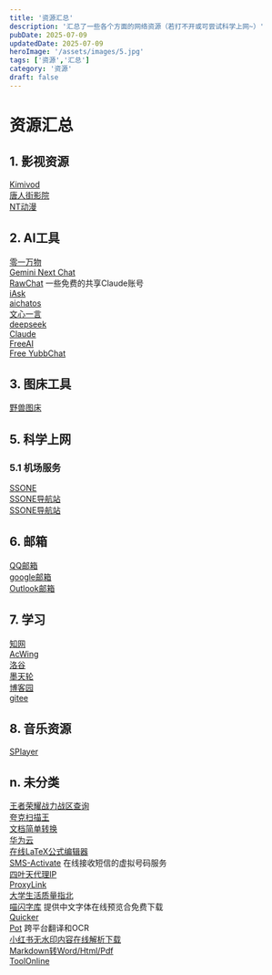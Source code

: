 ```yaml
---
title: '资源汇总'
description: '汇总了一些各个方面的网络资源（若打不开或可尝试科学上网~）'
pubDate: 2025-07-09
updatedDate: 2025-07-09
heroImage: '/assets/images/5.jpg'
tags: ['资源','汇总']
category: '资源'
draft: false
---
```


<div class="resource-blog">

# 资源汇总

## 1. 影视资源

<div class="resource-grid">
  <div class="resource-compact">
    <a href="https://kimivod.com/" class="resource-title-link">Kimivod</a>
  </div>
  
  <div class="resource-compact">
    <a href="https://www.trjvod.com/" class="resource-title-link">唐人街影院</a>
  </div>
  
  <div class="resource-compact">
    <a href="https://www.ntdm8.com/" class="resource-title-link">NT动漫</a>
  </div>
</div>

## 2. AI工具

<div class="resource-grid">
  <div class="resource-compact">
    <a href="https://platform.lingyiwanwu.com/playground" class="resource-title-link">零一万物</a>
  </div>
  
  <div class="resource-compact">
    <a href="https://gemini.u14.app/" class="resource-title-link">Gemini Next Chat</a>
  </div>
  
  <div class="resource-compact">
    <a href="https://kelaode.ai/" class="resource-title-link">RawChat</a>
    <span class="resource-desc-compact">一些免费的共享Claude账号</span>
  </div>
  
  <div class="resource-compact">
    <a href="https://iask.ai/" class="resource-title-link">iAsk</a>
  </div>
  
  <div class="resource-compact">
    <a href="https://v2.aichatoszx.com/" class="resource-title-link">aichatos</a>
  </div>
  
  <div class="resource-compact">
    <a href="https://yiyan.baidu.com/" class="resource-title-link">文心一言</a>
  </div>
  
  <div class="resource-compact">
    <a href="https://chat.deepseek.com/" class="resource-title-link">deepseek</a>
  </div>
  
  <div class="resource-compact">
    <a href="https://claude.ai/" class="resource-title-link">Claude</a>
  </div>
  
  <div class="resource-compact">
    <a href="https://freeai.aihub.ren/" class="resource-title-link">FreeAI</a>
  </div>
  
  <div class="resource-compact">
    <a href="https://free.yubbchat.com/" class="resource-title-link">Free YubbChat</a>
  </div>
</div>

## 3. 图床工具

<div class="resource-grid">
  <div class="resource-compact">
    <a href="https://photo.459122.xyz/" class="resource-title-link">野兽图床</a>
  </div>
</div>

## 5. 科学上网

### 5.1 机场服务

<div class="resource-grid">
  <div class="resource-compact">
    <a href="https://m.ssone.uk/" class="resource-title-link">SSONE</a>
  </div>
  
  <div class="resource-compact">
    <a href="https://hello-ssone.com/" class="resource-title-link">SSONE导航站</a>
  </div>
  
  <div class="resource-compact">
    <a href="https://hello36d.com/" class="resource-title-link">SSONE导航站</a>
  </div>
</div>

## 6. 邮箱

<div class="resource-grid">
  <div class="resource-compact">
    <a href="https://mail.qq.com/" class="resource-title-link">QQ邮箱</a>
  </div>
  
  <div class="resource-compact">
    <a href="https://mail.google.com/" class="resource-title-link">google邮箱</a>
  </div>
  
  <div class="resource-compact">
    <a href="https://outlook.live.com/" class="resource-title-link">Outlook邮箱</a>
  </div>
</div>

## 7. 学习

<div class="resource-grid">
  <div class="resource-compact">
    <a href="https://www.cnki.net/" class="resource-title-link">知网</a>
  </div>
  
  <div class="resource-compact">
    <a href="https://www.acwing.com/" class="resource-title-link">AcWing</a>
  </div>
  
  <div class="resource-compact">
    <a href="https://www.luogu.com.cn/" class="resource-title-link">洛谷</a>
  </div>
  
  <div class="resource-compact">
    <a href="https://www.modb.pro/" class="resource-title-link">墨天轮</a>
  </div>
  
  <div class="resource-compact">
    <a href="https://www.cnblogs.com/" class="resource-title-link">博客园</a>
  </div>
  
  <div class="resource-compact">
    <a href="https://gitee.com/" class="resource-title-link">gitee</a>
  </div>
</div>

## 8. 音乐资源

<div class="resource-grid">
  <div class="resource-compact">
    <a href="https://music.ydev.tech/" class="resource-title-link">SPIayer</a>
  </div>
</div>

## n. 未分类

<div class="resource-grid">
  <div class="resource-compact">
    <a href="https://wz.k452b.cn/index.html" class="resource-title-link">王者荣耀战力战区查询</a>
  </div>
  
  <div class="resource-compact">
    <a href="https://scan.quark.cn/web/?entry=offical_website" class="resource-title-link">夸克扫描王</a>
  </div>
  
  <div class="resource-compact">
    <a href="https://aiconvert.baidu.com/simple/convert" class="resource-title-link">文档简单转换</a>
  </div>
  
  <div class="resource-compact">
    <a href="https://www.huaweicloud.com/" class="resource-title-link">华为云</a>
  </div>
  
  <div class="resource-compact">
    <a href="https://www.latexlive.com/" class="resource-title-link">在线LaTeX公式编辑器</a>
  </div>
  
  <div class="resource-compact">
    <a href="https://sms-activate.io/cn" class="resource-title-link">SMS-Activate</a>
    <span class="resource-desc-compact">在线接收短信的虚拟号码服务</span>
  </div>
  
  <div class="resource-compact">
    <a href="https://www.siyetian.com/" class="resource-title-link">四叶天代理IP</a>
  </div>
  
  <div class="resource-compact">
    <a href="https://www.proxylink.net/" class="resource-title-link">ProxyLink</a>
  </div>
  
  <div class="resource-compact">
    <a href="https://colleges.chat/" class="resource-title-link">大学生活质量指北</a>
  </div>
  
  <div class="resource-compact">
    <a href="https://www.miao3.cn/" class="resource-title-link">喵闪字库</a>
    <span class="resource-desc-compact">提供中文字体在线预览合免费下载</span>
  </div>
  
  <div class="resource-compact">
    <a href="https://getquicker.net/" class="resource-title-link">Quicker</a>
  </div>
  
  <div class="resource-compact">
    <a href="https://pot-app.com/" class="resource-title-link">Pot</a>
    <span class="resource-desc-compact">跨平台翻译和OCR</span>
  </div>
  
  <div class="resource-compact">
    <a href="https://xiaohongshu.day/zh/" class="resource-title-link">小红书无水印内容在线解析下载</a>
  </div>
  
  <div class="resource-compact">
    <a href="https://toolonline.net/markdown" class="resource-title-link">Markdown转Word/Html/Pdf</a>
  </div>
  
  <div class="resource-compact">
    <a href="https://toolonline.net/" class="resource-title-link">ToolOnline</a>
  </div>
</div>

</div>